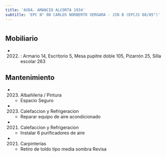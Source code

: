 ```yaml
---
title: 'AVDA. AMANCIO ALCORTA 1934'
subtitle: 'EPC N° 08 CARLOS NORBERTO VERGARA - JIN B (EPCJS 08/05°)'
---
```


#


## Mobiliario

*  (2022) : Armario 14, Escritorio 5, Mesa pupitre doble 105, Pizarrón 25, Silla escolar 263 





## Mantenimiento

*  (2023) Albañileria / Pintura 
    + Espacio Seguro

*  (2023) Calefaccion y Refrigeracion 
    + Reparar equipo de aire acondicionado

*  (2021) Calefaccion y Refrigeracion 
    + Instalar 6 purificadores de aire

*  (2021) Carpinterías 
    + Retiro de toldo tipo media sombra Revisa



